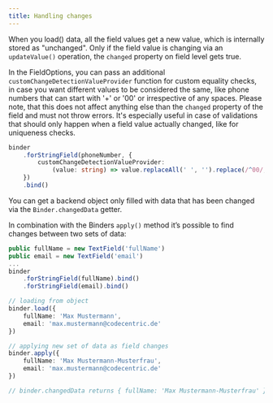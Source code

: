 ```yaml
---
title: Handling changes
---
```


When you load() data, all the field values get a new value, which is internally stored as "unchanged". Only if the field value is changing via an `updateValue()` operation, the `changed` property on field level gets true.

In the FieldOptions, you can pass an additional `customChangeDetectionValueProvider` function for custom equality checks, in case you want different values to be considered the same, like phone numbers that can start with '+' or '00' or irrespective of any spaces.
Please note, that this does not affect anything else than the `changed` property of the field and must not throw errors.
It's especially useful in case of validations that should only happen when a field value actually changed, like for uniqueness checks.

``` typescript
binder
    .forStringField(phoneNumber, {
        customChangeDetectionValueProvider:
            (value: string) => value.replaceAll(' ', '').replace(/^00/, '+')
    })
    .bind()
```

You can get a backend object only filled with data that has been changed via the `Binder.changedData` getter.

In combination with the Binders `apply()` method it’s possible to find changes between two sets of data:

``` typescript
public fullName = new TextField('fullName')
public email = new TextField('email')
...
binder
    .forStringField(fullName).bind()
    .forStringField(email).bind()

// loading from object
binder.load({
    fullName: 'Max Mustermann',
    email: 'max.mustermann@codecentric.de'
})

// applying new set of data as field changes
binder.apply({
    fullName: 'Max Mustermann-Musterfrau',
    email: 'max.mustermann@codecentric.de'
})

// binder.changedData returns { fullName: 'Max Mustermann-Musterfrau' }
```

